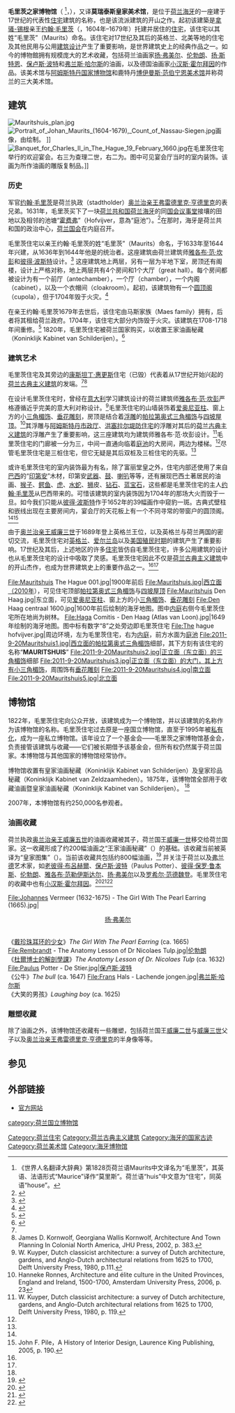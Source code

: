 {{noteTA
|T=zh-hans:毛里茨之家博物馆; zh-tw:毛里茨之家博物館;
|1=zh-hans:弗美尔; zh-tw:維梅爾;
|2=zh-hant:伦勃朗; zh-tw:林布蘭;
|3=zh-hant:弗兰斯; zh-tw:法蘭斯;
|4=zh-hant:弗兰德; zh-tw:法蘭德斯;
|5=zh-cn:布吕赫尔; zh-hk:布呂赫爾; zh-tw:布勒哲爾;
}}
{{Infobox Museum
 |name          = Mauritshuis<br>毛里茨之家博物馆
 |image         = GraphyArchy_-_Wikipedia_00316.jpg
 |imagesize     = 250
 |caption       = 美術館的正立面
 |map_type      = 
 |map_caption   = 
 |latitude      = 52.080556
 |longitude     = 4.314444
 |established   = 1822<ref name="#1">{{cite web
  | title = The Mauritshuis is turned into a museum
  | publisher = Mauritshuis
  | url = http://www.mauritshuis.nl/index.aspx?chapterid=2365
  | accessdate = 2008-08-08
  | archive-date = 2006-08-23
  | archive-url = https://web.archive.org/web/20060823065556/http://www.mauritshuis.nl/index.aspx?chapterid=2365
  | dead-url = no
  }}</ref>
 |dissolved     = 
 |location      = {{NED}}[[海牙|海牙]]
 |type          = [[艺术博物馆|艺术博物馆]]<br/>私立博物馆
 |visitors      = 250,000 (2007)<ref name="visitors">{{cite press release
 |title       = Dutch Portraits draws 96,000 visitors
 |publisher   = Mauritshuis
 |date        = 2008年1月15日
 |url         = http://www.mauritshuis.nl/index.aspx?ChapterID=2321&ContentID=26978
 |accessdate  = 2008-08-08
 |deadurl     = yes
 |archiveurl  = https://web.archive.org/web/20110719095038/http://www.mauritshuis.nl/index.aspx?ChapterID=2321&ContentID=26978
 |archivedate = 2011年7月19日
}}</ref>
 |director      = E.E.S. Gordenker<ref>{{cite web
 |title       = Management
 |publisher   = Mauritshuis
 |url         = http://www.mauritshuis.nl/index.aspx?ChapterID=2307&ContentID=17357
 |accessdate  = 2008-08-08
 |deadurl     = yes
 |archiveurl  = https://web.archive.org/web/20071111001753/http://www.mauritshuis.nl/index.aspx?ChapterID=2307&ContentID=17357
 |archivedate = 2007-11-11
}}</ref>
 |curator       = 
 |publictransit = 
 |website       = [http://www.mauritshuis.nl/ www.mauritshuis.nl]
}}
'''毛里茨之家博物馆'''（{{lang-nl|Mauritshuis}} <ref>《世界人名翻译大辞典》第1828页荷兰语Maurits中文译名为“毛里茨”，其英语、法语形式“Maurice”译作“莫里斯”。荷兰语“huis”中文意为“住宅”，同英语“house”。</ref>，{{IPA-nl|ˈmʌurɪtsɦœys}}），又译'''莫瑞泰斯皇家美术馆'''，是位于[[荷兰|荷兰]][[海牙|海牙]]的一座建于17世纪的{{link-en|荷兰古典主义|Dutch Classicism}}代表性[[住宅|住宅]]建筑的名称，也是该流派建筑的开山之作。起初该建築是[[拿骚-锡根|拿骚-锡根]]亲王[[拿骚-锡根的约翰·毛里茨|约翰·毛里茨]]（{{lang-nl|Johan Maurits}}，1604年–1679年）托建并居住的[[住宅|住宅]]，该住宅以其姓“毛里茨”（Maurits）命名。该住宅对17世纪及其后的英格兰、北美等地的住宅及其他民用与公用[[建筑设计|建筑设计]]产生了重要影响，是世界建筑史上的经典作品之一。如今的博物館拥有规模庞大的艺术收藏，包括荷兰油画家[[扬·弗美尔|扬·弗美尔]]、[[伦勃朗|伦勃朗]]、[[扬·斯特恩|扬·斯特恩]]、[[保卢斯·波特|保卢斯·波特]]和[[弗兰斯·哈尔斯|弗兰斯·哈尔斯]]的油画，以及德国油画家[[小汉斯·霍尔拜因|小汉斯·霍尔拜因]]的作品。该美术馆与[[阿姆斯特丹国家博物馆|阿姆斯特丹国家博物馆]]和鹿特丹[[博伊曼斯·范伯宁恩美术馆|博伊曼斯·范伯宁恩美术馆]]并称荷兰的三大美术馆。

== 建筑 ==
[[File:Mauritshuis_plan.jpg|thumb]]
[[File:Portrait_of_Johan_Maurits_(1604-1679),_Count_of_Nassau-Siegen.jpg|thumb]]画像，由{{link-en|扬·德班|Jan de Baen}}绘制。 ]]
[[File:Banquet_for_Charles_II_in_The_Hague_19_February_1660.jpg|thumb]]在毛里茨住宅举行的欢迎宴会。右三为查理二世，右二为{{link-en|玛丽·亨丽埃塔·斯图尔特|Mary, Princess Royal and Princess of Orange}}。图中可见宴会厅当时的室内装饰。该画为{{link-en|雅各布·托伦弗利特|Jacob Toorenvliet}}所作油画的雕版复制品。]]
{{multiple image
 | align     = right
 | direction = vertical
 | width     = 220
 | image1    = Bartholomeus Johannes van Hove, Het Mauritshuis te Den Haag.jpg
 | alt1      = 
 | caption1  = 
 | image2    = Den Haag Mauritshuis Meisje met de parel.JPG
 | alt2      = 
 | caption2  = 上图为1825年{{link-en|巴托洛梅乌斯·约翰尼斯·范·霍夫|Bartholomeus Johannes van Hove}}所作油画《海牙的毛里茨住宅》，下图为2009年从相似角度拍摄的照片
}}

===历史===
军官[[拿骚-锡根的约翰·毛里茨|约翰·毛里茨]]是荷兰执政（stadtholder）[[奥兰治亲王弗雷德里克·亨德里克|奥兰治亲王弗雷德里克·亨德里克]]的表兄弟。1631年，毛里茨买下了一块[[荷兰共和国|荷兰共和国]][[荷兰_(地区)|荷兰]][[海牙|海牙]]的同[[荷兰国会议事堂|国会议事堂]]接壤的田地以及相邻的池塘“[[霍费弗湖|霍费弗]]”（Hofvijver，意為“庭池”）。<ref>{{cite web
  | title = Location and garden
  | publisher = Mauritshuis
  | url = http://www.mauritshuis.nl/index.aspx?chapterid=2361
  | accessdate = 2008-08-08
  | deadurl = yes
  | archiveurl = https://web.archive.org/web/20070306155621/http://www.mauritshuis.nl/index.aspx?chapterID=2361
  | archivedate = 2007-03-06
  }}</ref>在那时，海牙是荷兰共和国的政治中心，[[荷兰国会|荷兰国会]]在内庭召开。

毛里茨住宅以亲王约翰·毛里茨的姓“毛里茨”（Maurits）命名，于1633年至1644年兴建，从1636年到1644年他是{{link-en|荷属巴西|Dutch Brazil}}的统治者。这座{{link-en|荷兰古典主义|Dutch Classicism}}建筑由荷兰建筑师[[雅各布·范·坎彭|雅各布·范·坎彭]]和[[彼得·波斯特|彼得·波斯特]]设计。<ref>{{cite web
  | title = The building
  | publisher = Mauritshuis
  | url = http://www.mauritshuis.nl/index.aspx?chapterid=2359
  | accessdate = 2008-08-08
  | archive-date = 2012-04-27
  | archive-url = https://web.archive.org/web/20120427103510/http://www.mauritshuis.nl/index.aspx?chapterid=2359
  | dead-url = no
  }}</ref> 这座建筑地上两层，另有一层为半地下室，房顶还有阁楼，设计上严格对称，地上两层共有4个房间和1个大厅（great hall）。每个房间都被设计为有一个前厅（antechamber），一个厅（chamber），一个内阁（cabinet），以及一个衣帽间（cloakroom）。起初，该建筑物有一个[[圆顶阁|圆顶阁]]（cupola），但于1704年毁于火灾。<ref>{{cite web
  | title = The 17th-century interior
  | publisher = Mauritshuis
  | url = http://www.mauritshuis.nl/index.aspx?ChapterID=2433&ContentID=19491
  | accessdate = 2008-08-08
  | deadurl = yes
  | archiveurl = https://web.archive.org/web/20110719095401/http://www.mauritshuis.nl/index.aspx?ChapterID=2433&ContentID=19491
  | archivedate = 2011-07-19
  }}</ref>

在亲王约翰·毛里茨1679年去世后，该住宅由马斯家族（Maes family）拥有，后者将其租给荷兰政府。1704年，该住宅大部分内饰毁于火灾。该建筑在1708-1718年间重修。<ref>{{cite web
  | title = Fire and restoration
  | publisher = Mauritshuis
  | url = http://www.mauritshuis.nl/index.aspx?Chapterid=2364&Contentid=
  | accessdate = 2008-08-08
  | deadurl = yes
  | archiveurl = https://web.archive.org/web/20110719095529/http://www.mauritshuis.nl/index.aspx?Chapterid=2364&Contentid=
  | archivedate = 2011-07-19
  }}</ref> 1820年，毛里茨住宅被荷兰国家购买，以收置王家油画秘藏（Koninklijk Kabinet van Schilderijen）。<ref>{{cite web
  | title = The Mauritshuis is turned into a museum
  | publisher = Mauritshuis
  | url = http://www.mauritshuis.nl/index.aspx?ChapterID=2365&ContentID=17655
  | accessdate = 2008-08-08
  | deadurl = yes
  | archiveurl = https://web.archive.org/web/20110719095537/http://www.mauritshuis.nl/index.aspx?ChapterID=2365&ContentID=17655
  | archivedate = 2011-07-19
  }}</ref>

===建筑艺术===
毛里茨住宅及其旁边的[[康斯坦丁·惠更斯|康斯坦丁·惠更斯]]住宅（已毁）代表着从17世纪开始兴起的[[荷兰古典主义建筑|荷兰古典主义建筑]]的发端。<ref name=Ronnes/><ref name=Kornwolf>James D. Kornwolf, Georgiana Wallis Kornwolf, Architecture And Town Planning In Colonial North America, JHU Press, 2002, p. 383.</ref>

在设计毛里茨住宅时，曾经在[[意大利|意大利]]学习建筑设计的荷兰建筑师[[雅各布·范·坎彭|雅各布·范·坎彭]]严格遵循近乎完美的意大利对称设计。<ref name=Kuyper>W. Kuyper, Dutch classicist architecture:
a survey of Dutch architecture, gardens, and Anglo-Dutch architectural relations from 1625 to 1700, Delft University Press, 1980, p.111.</ref>毛里茨住宅的山墙装饰着[[爱奥尼亚柱式|爱奥尼亚柱]]、窗上方的小[[三角楣饰|三角楣饰]]、[[垂花雕刻|垂花雕刻]]，房顶是结合着[[浮雕|浮雕]]的[[帕拉第奥式|帕拉第奥式]][[三角楣饰|三角楣饰]]与[[四坡屋顶|四坡屋顶]]。<ref name=Ronnes>Hanneke Ronnes, Architecture and élite culture in the United Provinces, England and Ireland, 1500-1700, Amsterdam University Press, 2006, p. 23</ref>其浮雕与[[阿姆斯特丹市政厅|阿姆斯特丹市政厅]]、[[洪塞拉尔堤防住宅|洪塞拉尔堤防住宅]]的浮雕对其后的[[荷兰古典主义建筑|荷兰古典主义建筑]]的浮雕产生了重要影响，这三座建筑均为建筑师雅各布·范·坎彭设计。<ref>W. Kuyper, Dutch classicist architecture:
a survey of Dutch architecture, gardens, and Anglo-Dutch architectural relations from 1625 to 1700, Delft University Press, 1980, p. 119. </ref>毛里茨住宅的门廊被一分为三，中间一直通向临着[[庭池|庭池]]的大房间，两边为楼梯。<ref name=Kuyper/>尽管毛里茨住宅是三桩住宅，但它无疑是其后双桩及三桩住宅的先驱。<ref name=Ronnes/>

或许毛里茨住宅的室内装饰最为有名，除了富丽堂皇之外，住宅内部还使用了来自[[巴西|巴西]]的“[[印第安|印第安]]”木材，印第安[[武器|武器]]、[[鼓|鼓]]、[[喇叭|喇叭]]等等，还有展现巴西土著居民的油画、[[猴子|猴子]]、[[鳄鱼|鳄鱼]]、[[虎|虎]]、[[水蛇|水蛇]]、[[狮|狮]]皮、[[钻石|钻石]]、[[蓝宝石|蓝宝石]]，这些都是毛里茨住宅的主人[[拿骚-锡根的约翰·毛里茨|约翰·毛里茨]]从巴西带来的。可惜该建筑的室内装饰因为1704年的那场大火而毁于一旦。如今我们只能从[[彼得·波斯特|彼得·波斯特]]作于1652年的39幅画作中窥豹一斑。古典式壁柱和嵌线出现在主要房间内，宴会厅的天花板上有一个不同寻常的带窗户的圆顶阁。<ref name=Ronnes/><ref name=Pile>John F. Pile，A History of Interior Design, Laurence King Publishing, 2005, p. 190.</ref>

由于[[奥兰治亲王威廉三世|奥兰治亲王威廉三世]]于1689年登上英格兰王位，以及英格兰与荷兰两国的密切交流，毛里茨住宅对[[英格兰|英格兰]]、[[爱尔兰岛|爱尔兰岛]]以及[[十三个殖民地|美国殖民时期]]的建筑产生了重要影响。17世纪及其后，上述地区的许多[[住宅|住宅]]皆仿自毛里茨住宅，许多公用建筑的设计也从毛里茨住宅的设计中吸取了灵感。毛里茨住宅因此不仅是[[荷兰古典主义建筑|荷兰古典主义建筑]]中的开山杰作，也成为世界建筑史上的重要作品之一。<ref name=Pile/><ref name=Kornwolf/>

<gallery>
File:Mauritshuis The Hague 001.jpg|1900年前后
File:Mauritshuis.jpg|西立面（2010年），可见住宅顶部[[帕拉第奥式|帕拉第奥式]][[三角楣饰|三角楣饰]]与[[四坡屋顶|四坡屋顶]]
File:Mauritshuis Den Haag.jpg|东立面，可见[[爱奥尼亚柱式|爱奥尼亚柱]]、窗上方的小[[三角楣饰|三角楣饰]]、[[垂花雕刻|垂花雕刻]]
File:Den Haag centraal 1600.jpg|1600年前后{{link-en|洛多维科·圭恰迪尼|Lodovico Guicciardini}}绘制的海牙地图。图中[[内庭|内庭]]右侧今毛里茨住宅所在地尚为树林。
File:Haga Comitis - Den Haag (Atlas van Loon).jpg|1649年{{link-en|阿特拉斯·范·隆|Atlas van Loon}}绘制的海牙地图。图中标有数字“8”之处旁边即毛里茨住宅
File:The hague hofvijver.jpg|周边环境，左为毛里茨住宅，右为[[内庭|内庭]]，前方水面为[[庭池|庭池]]
File:2011-9-20Mauritshuis1.jpg|西立面的[[帕拉第奥式|帕拉第奥式]][[三角楣饰|三角楣饰]]细部，其下方刻有该住宅的名称“'''MAURITSHUIS'''”
File:2011-9-20Mauritshuis2.jpg|正立面（东立面）的[[三角楣饰|三角楣饰]]细部
File:2011-9-20Mauritshuis3.jpg|正立面（东立面）的大门，其上方有小[[三角楣饰|三角楣饰]]，周围饰有[[垂花雕刻|垂花雕刻]]
File:2011-9-20Mauritshuis4.jpg|南立面
File:2011-9-20Mauritshuis5.jpg|北立面
</gallery>

== 博物馆 ==
1822年，毛里茨住宅向公众开放，该建筑成为一个博物馆，并以该建筑的名称作为该博物馆的名称。毛里茨住宅过去原是一座国立博物馆，直至于1995年被[[私有化|私有化]]，成为一座私立博物馆。该年设立了一个基金会——毛里茨之家博物馆基金会，负责接管该建筑与收藏——它们被长期借予该基金会，但所有权仍然属于荷兰国家。本博物馆与其他国家的博物馆经常协作。

博物馆收置有皇家油画秘藏（Koninklijk Kabinet van Schilderijen）及皇家珍品秘藏（Koninklijk Kabinet van Zeldzaamheden）。1875年，该博物馆全部用于收藏油画暨皇家油画秘藏（Koninklijk Kabinet van Schilderijen）。
<ref name="#1"/>

2007年，本博物馆有约250,000名参观者。

=== 油画收藏 ===
荷兰执政[[奥兰治亲王威廉五世|奥兰治亲王威廉五世]]的油画收藏被其子，荷兰国王[[威廉一世_(尼德兰)|威廉一世]]移交给荷兰国家。这一收藏形成了约200幅油画之“王家油画秘藏”（{{lang-nl|Koninklijk Kabinet van Schilderijen}}）的基础。该收藏当前被英译为“皇家图集”（{{lang|en|Royal Picture Gallery}}）。当前该收藏共包括约800幅油画，<ref>{{cite web
  | title = History of the collection
  | publisher = Mauritshuis
  | url = http://www.mauritshuis.nl/index.aspx?chapterid=2353
  | accessdate = 2008-08-08
  | archive-date = 2013-10-29
  | archive-url = https://web.archive.org/web/20131029213246/http://www.mauritshuis.nl/index.aspx?chapterid=2353
  | dead-url = no
  }}</ref> 并关注于荷兰以及[[弗兰德|弗兰德]]艺术家，如[[老彼得·布呂赫爾|老彼得·布呂赫爾]]、[[保卢斯·波特|保卢斯·波特]]（Paulus Potter）、[[彼得·保罗·鲁本斯|彼得·保罗·鲁本斯]]、[[伦勃朗|伦勃朗]]、[[雅各布·伊萨克松·范勒伊斯达尔|雅各布·范勒伊斯达尔]]、[[扬·弗美尔|扬·弗美尔]]以及[[罗希尔·范德魏登|罗希尔·范德魏登]]。毛里茨住宅的收藏中也有[[小汉斯·霍尔拜因|小汉斯·霍尔拜因]]。<ref>{{cite web
  | title = Prince Willem V
  | publisher = Mauritshuis
  | url = http://www.mauritshuis.nl/index.aspx?ChapterID=2419&ContentID=18356
  | accessdate = 2008-08-08
  | deadurl = yes
  | archiveurl = https://web.archive.org/web/20110719095614/http://www.mauritshuis.nl/index.aspx?ChapterID=2419&ContentID=18356
  | archivedate = 2011-07-19
  }}</ref><ref>{{cite web
  | title = Royal acquisitions
  | publisher = Mauritshuis
  | url = http://www.mauritshuis.nl/index.aspx?ChapterID=2428&ContentID=19483
  | accessdate = 2008-08-08
  | deadurl = yes
  | archiveurl = https://web.archive.org/web/20110719095700/http://www.mauritshuis.nl/index.aspx?ChapterID=2428&ContentID=19483
  | archivedate = 2011-07-19
  }}</ref><ref>{{cite web
  | title = Acquisitions policy
  | publisher = Mauritshuis
  | url = http://www.mauritshuis.nl/index.aspx?ChapterID=2429&ContentID=19484
  | accessdate = 2008-08-08
  | deadurl = yes
  | archiveurl = https://web.archive.org/web/20110719095754/http://www.mauritshuis.nl/index.aspx?ChapterID=2429&ContentID=19484
  | archivedate = 2011-07-19
  }}</ref>

<gallery>
File:Johannes Vermeer (1632-1675) - The Girl With The Pearl Earring (1665).jpg|<center>[[扬·弗美尔|扬·弗美尔]]</center><br />《[[戴珍珠耳环的少女|戴珍珠耳环的少女]]》''The Girl With The Pearl Earring'' (ca. 1665)
File:Rembrandt - The Anatomy Lesson of Dr Nicolaes Tulp.jpg|[[伦勃朗|伦勃朗]]<br />《[[杜爾博士的解剖學課|杜爾博士的解剖學課]]》''The Anatomy Lesson of Dr. Nicolaes Tulp'' (ca. 1632)
File:Paulus Potter - De Stier.jpg|[[保卢斯·波特|保卢斯·波特]] <br />《公牛》''The bull'' (ca. 1647)
File:Frans Hals - Lachende jongen.jpg|[[弗兰斯·哈尔斯|弗兰斯·哈尔斯]] <br />《大笑的男孩》''Laughing boy'' (ca. 1625) 
</gallery>

=== 雕塑收藏 ===
除了油画之外，该博物馆还收藏有一些雕塑，包括荷兰国王[[威廉二世_(尼德兰)|威廉二世]]与[[威廉三世_(尼德兰)|威廉三世]]父子以及[[奥兰治亲王弗雷德里克·亨德里克|奥兰治亲王弗雷德里克·亨德里克]]的半身像等等。

== 参见 ==
{{reflist|2}}

== 外部链接 ==
* [http://www.mauritshuis.nl/ 官方网站] {{Wayback|url=http://www.mauritshuis.nl/ |date=20090724171729 }}

{{commonscat|Mauritshuis}}

{{Authority control}}
[[Category:荷兰住宅|Category:荷兰住宅]]
[[Category:荷兰古典主义建筑|Category:荷兰古典主义建筑]]
[[Category:海牙的国家古迹|Category:海牙的国家古迹]]
[[Category:荷兰美术馆|Category:荷兰美术馆]]
[[Category:海牙博物馆|Category:海牙博物馆]]
[[category:荷兰国立博物馆|category:荷兰国立博物馆]]